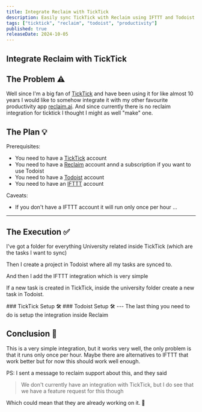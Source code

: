 ```yaml
---
title: Integrate Reclaim with TickTick
description: Easily sync TickTick with Reclaim using IFTTT and Todoist for a simple, effective integration. Though limited to hourly syncs, it's a solid workaround for now.
tags: ["ticktick", "reclaim", "todoist", "productivity"]
published: true
releaseDate: 2024-10-05
---
```


<article class="prose mx-auto py-4 sm:px-0 px-2">

# Integrate Reclaim with TickTick
## The Problem ⚠️
Well since I'm a big fan of [TickTick](https://ticktick.com/) 
and have been using it for like almost 10 years I would like to somehow
integrate it with my other favourite productivity app [reclaim.ai](https://reclaim.ai/). 
And since currently there is no reclaim integration for ticktick I thought I might as well "make" one.

## The Plan 💡

Prerequisites:
- You need to have a [TickTick](https://ticktick.com/) account
- You need to have a [Reclaim](https://reclaim.ai/) account annd a subscription if you want to use Todoist
- You need to have a [Todoist](https://todoist.com/) account
- You need to have an [IFTTT](https://ifttt.com/) account

Caveats:
- If you don't have a IFTTT account it will run only once per hour ...
---
## The Execution ✅
I've got a folder for everything University related inside TickTick (which are the tasks I want to sync)
<UniversityImg alt="university folder" />

Then I create a project in Todoist where all my tasks are synced to.

<TodoistImg alt="todoist project" />

And then I add the IFTTT integration which is very simple

If a new task is created in TickTick, inside the university folder create a new task in Todoist.

<IFTTTFirstImg alt="ifttt applet summary" />
### TickTick Setup 🛠️
<IFTTTSecondImg alt="ticktick setup for the hook inside IFTTT" />
### Todoist Setup 🛠️
<IFTTTThirdImg alt="todoist setup for the action inside IFTTT" />
---
The last thing you need to do is setup the integration inside Reclaim
<ReclaimImg alt="ticktick integation setup inside reclaim" />

## Conclusion 🤝
This is a very simple integration, but it works very well, the only problem is that it runs only once per hour. 
Maybe there are alternatives to IFTTT that work better but for now this should work well enough.

PS: I sent a message to reclaim support about this, and they said 
> We don't currently have an integration with TickTick, but I do see that we have a feature request for this though

Which could mean that they are already working on it. 🙏
</article>